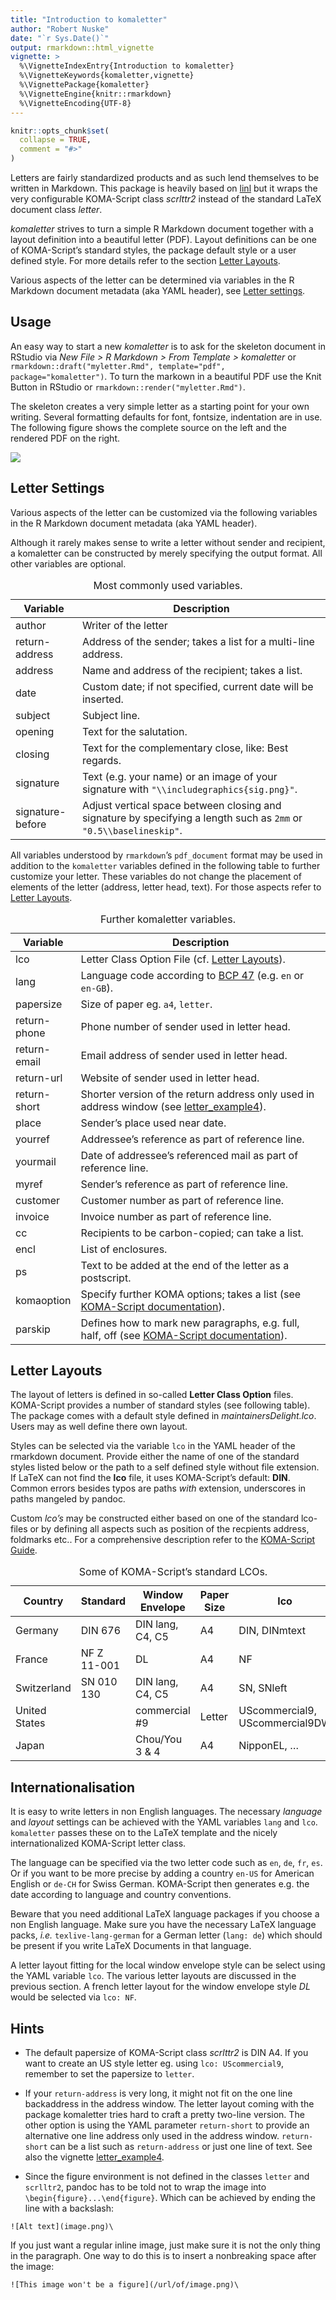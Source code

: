 ```yaml
---
title: "Introduction to komaletter"
author: "Robert Nuske"
date: "`r Sys.Date()`"
output: rmarkdown::html_vignette
vignette: >
  %\VignetteIndexEntry{Introduction to komaletter}
  %\VignetteKeywords{komaletter,vignette}
  %\VignettePackage{komaletter}
  %\VignetteEngine{knitr::rmarkdown}
  %\VignetteEncoding{UTF-8}
---
```


```r
knitr::opts_chunk$set(
  collapse = TRUE,
  comment = "#>"
)
```

Letters are fairly standardized products and as such lend themselves to be 
written in Markdown. This package is heavily based on [linl](https://CRAN.R-project.org/package=linl)
but it wraps the very configurable KOMA-Script class *scrlttr2* instead of the
standard LaTeX document class *letter*.
 
*komaletter* strives to turn a simple R Markdown document together with a layout
definition into a beautiful letter (PDF). Layout definitions can be one of 
KOMA-Script's standard styles, the package default style or a user defined style. For more details refer to the section [Letter Layouts](#letter-layouts). 

Various aspects of the letter can be determined via variables in the R Markdown
document metadata (aka YAML header), see [Letter settings](#letter-settings).


## Usage
An easy way to start a new *komaletter* is to ask for the skeleton document
in RStudio via *New File > R Markdown > From Template > komaletter* or 
`rmarkdown::draft("myletter.Rmd", template="pdf", package="komaletter")`. 
To turn the markown in a beautiful PDF use the Knit Button in RStudio or `rmarkdown::render("myletter.Rmd")`.

The skeleton creates a very simple letter as a starting point for your own
writing. Several formatting defaults for font, fontsize, indentation are in use.
The following figure shows the complete source on the left and the rendered PDF
on the right.

![](../man/figures/skeleton.png)


## Letter Settings
Various aspects of the letter can be customized via the following
variables in the R Markdown document metadata (aka YAML header).

Although it rarely makes sense to write a letter without sender and recipient,
a komaletter can be constructed by merely specifying the output format.
All other variables are optional.


Variable         | Description
---------------- | ------------------------------------------------------------
author           | Writer of the letter
return-address   | Address of the sender; takes a list for a multi-line address.
address          | Name and address of the recipient; takes a list.
date             | Custom date; if not specified, current date will be inserted.
subject          | Subject line.
opening          | Text for the salutation.
closing          | Text for the complementary close, like: Best regards.
signature        | Text (e.g. your name) or an image of your signature with `"\\includegraphics{sig.png}"`.
signature-before | Adjust vertical space between closing and signature by specifying a length such as `2mm` or `"0.5\\baselineskip"`.

Table: Most commonly used variables.


All variables understood by `rmarkdown`'s `pdf_document` format may be used 
in addition to the `komaletter` variables defined in the following table 
to further customize your letter. These variables do not change the placement
of elements of the letter (address, letter head, text). For those aspects 
refer to [Letter Layouts](#letter-layouts).

Variable     | Description
------------ | ----------------------------------------------------------------
lco          | Letter Class Option File (cf. [Letter Layouts](#letter-layouts)).
lang         | Language code according to [BCP 47](https://tools.ietf.org/html/bcp47) (e.g. `en` or `en-GB`).
papersize    | Size of paper eg. `a4`, `letter`.
return-phone | Phone number of sender used in letter head.
return-email | Email address of sender used in letter head.
return-url   | Website of sender used in letter head.
return-short | Shorter version of the return address only used in address window (see [letter_example4](letter_example4.pdf)). 
place        | Sender’s place used near date.
yourref      | Addressee’s reference as part of reference line.
yourmail     | Date of addressee’s referenced mail as part of reference line.
myref        | Sender’s reference as part of reference line.
customer     | Customer number as part of reference line.
invoice      | Invoice number as part of reference line.
cc           | Recipients to be carbon-copied; can take a list.
encl         | List of enclosures.
ps           | Text to be added at the end of the letter as a postscript.
komaoption   | Specify further KOMA options; takes a list (see [KOMA-Script documentation](https://komascript.de/~mkohm/scrguien.pdf)).
parskip      | Defines how to mark new paragraphs, e.g. full, half, off (see [KOMA-Script documentation](https://komascript.de/~mkohm/scrguien.pdf)).

Table: Further komaletter variables.

## Letter Layouts
The layout of letters is defined in so-called **Letter Class Option** files.
KOMA-Script provides a number of standard styles (see following table). 
The package comes with a default style defined in *maintainersDelight.lco*. 
Users may as well define there own layout.

Styles can be selected via the variable `lco` in the YAML header of the
rmarkdown document. Provide either the name of one of the standard styles 
listed below or the path to a self defined style without file extension. 
If LaTeX can not find the **lco** file, it uses KOMA-Script's default: **DIN**. 
Common errors besides typos are paths *with* extension, underscores in paths
mangeled by pandoc.

Custom *lco's* may be constructed either based on one of the standard lco-files
or by defining all aspects such as position of the recpients address, 
foldmarks etc.. For a comprehensive description refer to the 
[KOMA-Script Guide](https://komascript.de/~mkohm/scrguien.pdf).



Country       | Standard     | Window Envelope  | Paper Size | lco
------------- | ------------ | ---------------- | ---------- | ----------------
Germany       | DIN 676      | DIN lang, C4, C5 | A4         | DIN, DINmtext
France        | NF Z 11-001  | DL               | A4         | NF
Switzerland   | SN 010 130   | DIN lang, C4, C5 | A4         | SN, SNleft
United States |              | commercial #9    | Letter     | UScommercial9, UScommercial9DW
Japan         |              | Chou/You 3 & 4   | A4         | NipponEL, ...

Table: Some of KOMA-Script's standard LCOs.


## Internationalisation
It is easy to write letters in non English languages. The necessary *language* and *layout* settings can be achieved with the YAML variables `lang` and `lco`. `komaletter` passes these on to the LaTeX template and the nicely internationalized KOMA-Script letter class.

The language can be specified via the two letter code such as `en`, `de`, `fr`, `es`. Or if you want to be more precise by adding a country `en-US` for American English or  `de-CH` for Swiss German. KOMA-Script then generates e.g. the date according to language and country conventions.

Beware that you need additional LaTeX language packages if you choose a non English language. Make sure you have the necessary LaTeX language packs, _i.e._ `texlive-lang-german` for a German letter (`lang: de`) which should be present if you write LaTeX Documents in that language.

A letter layout fitting for the local window envelope style can be select using the YAML variable `lco`. The various letter layouts are discussed in the previous section. A french letter layout for the window envelope style *DL* would be selected via `lco: NF`.


## Hints
* The default papersize of KOMA-Script class *scrlttr2* is DIN A4. If you want to create an US style letter eg. using `lco: UScommercial9`, remember to set the papersize to `letter`.

* If your `return-address` is very long, it might not fit on the one line backaddress in the address window. The letter layout coming with the package komaletter tries hard to craft a pretty two-line version. The other option is using the YAML parameter `return-short` to provide an alternative one line address only used in the address window. `return-short` can be a list such as `return-address` or just one line of text. See also the vignette [letter_example4](letter_example4.pdf).

* Since the figure environment is not defined in the classes `letter` and `scrlltr2`, pandoc has to be told not to wrap the image into `\begin{figure}...\end{figure}`. Which can be achieved by ending the line with a backslash:
```
![Alt text](image.png)\ 
```
If you just want a regular inline image, just make sure it is not the only thing in  the  paragraph. One way to do this is to insert a nonbreaking space after the image:
```
![This image won't be a figure](/url/of/image.png)\
```
